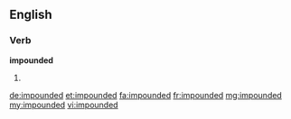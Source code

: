 ==English==

===Verb===
'''impounded'''

# {{en-past of|impound}}

[[de:impounded]]
[[et:impounded]]
[[fa:impounded]]
[[fr:impounded]]
[[mg:impounded]]
[[my:impounded]]
[[vi:impounded]]